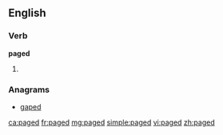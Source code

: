 ==English==

===Verb===
'''paged'''

# {{past of|[[page]]}}

===Anagrams===
* [[gaped#English|gaped]]

[[ca:paged]]
[[fr:paged]]
[[mg:paged]]
[[simple:paged]]
[[vi:paged]]
[[zh:paged]]